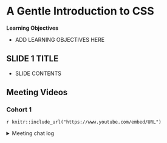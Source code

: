 # A Gentle Introduction to CSS

**Learning Objectives**

 - ADD LEARNING OBJECTIVES HERE

## SLIDE 1 TITLE

- SLIDE CONTENTS

## Meeting Videos

### Cohort 1

`r knitr::include_url("https://www.youtube.com/embed/URL")`

<details>
  <summary> Meeting chat log </summary>
```
LOG
```
</details>
